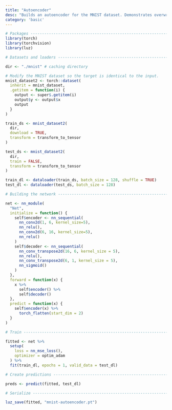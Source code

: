 ```yaml
---
title: "Autoencoder"
desc: "Builds an autoencoder for the MNIST dataset. Demonstrates overwriting the predict method"
category: 'basic'
---
```


```r
# Packages ----------------------------------------------------------------
library(torch)
library(torchvision)
library(luz)

# Datasets and loaders ----------------------------------------------------

dir <- "./mnist" # caching directory

# Modify the MNIST dataset so the target is identical to the input.
mnist_dataset2 <- torch::dataset(
  inherit = mnist_dataset,
  .getitem = function(i) {
    output <- super$.getitem(i)
    output$y <- output$x
    output
  }
)

train_ds <- mnist_dataset2(
  dir,
  download = TRUE,
  transform = transform_to_tensor
)

test_ds <- mnist_dataset2(
  dir,
  train = FALSE,
  transform = transform_to_tensor
)

train_dl <- dataloader(train_ds, batch_size = 128, shuffle = TRUE)
test_dl <- dataloader(test_ds, batch_size = 128)

# Building the network ---------------------------------------------------

net <- nn_module(
  "Net",
  initialize = function() {
    self$encoder <- nn_sequential(
      nn_conv2d(1, 6, kernel_size=5),
      nn_relu(),
      nn_conv2d(6, 16, kernel_size=5),
      nn_relu()
    )
    self$decoder <- nn_sequential(
      nn_conv_transpose2d(16, 6, kernel_size = 5),
      nn_relu(),
      nn_conv_transpose2d(6, 1, kernel_size = 5),
      nn_sigmoid()
    )
  },
  forward = function(x) {
    x %>%
      self$encoder() %>%
      self$decoder()
  },
  predict = function(x) {
    self$encoder(x) %>%
      torch_flatten(start_dim = 2)
  }
)

# Train -------------------------------------------------------------------

fitted <- net %>%
  setup(
    loss = nn_mse_loss(),
    optimizer = optim_adam
  ) %>%
  fit(train_dl, epochs = 1, valid_data = test_dl)

# Create predictions ------------------------------------------------------

preds <- predict(fitted, test_dl)

# Serialize ---------------------------------------------------------------

luz_save(fitted, "mnist-autoencoder.pt")

```

